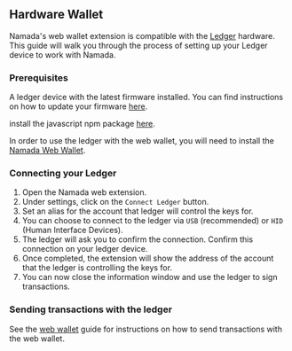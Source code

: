 ## Hardware Wallet

Namada's web wallet extension is compatible with the [Ledger](https://www.ledger.com/) hardware. This guide will walk you through the process of setting up your Ledger device to work with Namada.

### Prerequisites
A ledger device with the latest firmware installed. You can find instructions on how to update your firmware [here](https://support.ledger.com/hc/en-us/articles/360002731113-Update-device-firmware).

install the javascript npm package [here](https://www.npmjs.com/package/@zondax/ledger-namada).

In order to use the ledger with the web wallet, you will need to install the [Namada Web Wallet](./web-wallet.md#install).

### Connecting your Ledger
1. Open the Namada web extension.
2. Under settings, click on the `Connect Ledger` button.
3. Set an alias for the account that ledger will control the keys for.
4. You can choose to connect to the ledger via `USB` (recommended) or `HID` (Human Interface Devices). 
5. The ledger will ask you to confirm the connection. Confirm this connection on your ledger device. 
6. Once completed, the extension will show the address of the account that the ledger is controlling the keys for.
7. You can now close the information window and use the ledger to sign transactions.

### Sending transactions with the ledger
See the [web wallet](./web-wallet.md#sending-transactions) guide for instructions on how to send transactions with the web wallet.
